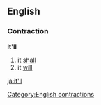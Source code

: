 ==English==
===Contraction===
'''it'll'''

#it [[shall]]
#it [[will]]

[[Category:English contractions]]

[[ja:it'll]]